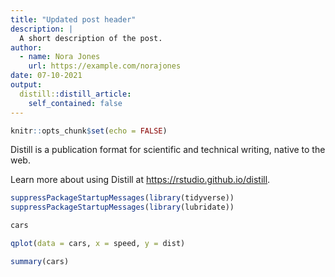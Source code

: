 ```yaml
---
title: "Updated post header"
description: |
  A short description of the post.
author:
  - name: Nora Jones
    url: https://example.com/norajones
date: 07-10-2021
output:
  distill::distill_article:
    self_contained: false
---
```



```r
knitr::opts_chunk$set(echo = FALSE)
```


Distill is a publication format for scientific and technical writing, native to the web.

Learn more about using Distill at <https://rstudio.github.io/distill>.

```r
suppressPackageStartupMessages(library(tidyverse))
suppressPackageStartupMessages(library(lubridate))

cars

qplot(data = cars, x = speed, y = dist)

```


```r
summary(cars)
```

